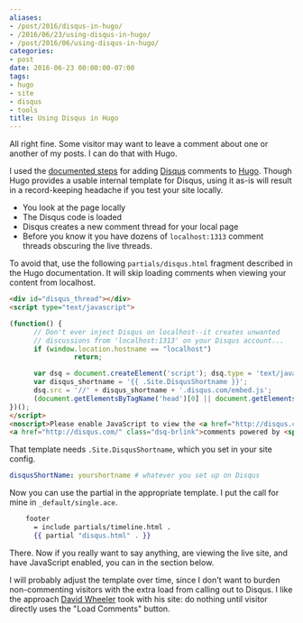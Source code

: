 ```yaml
---
aliases:
- /post/2016/disqus-in-hugo/
- /2016/06/23/using-disqus-in-hugo/
- /post/2016/06/using-disqus-in-hugo/
categories:
- post
date: 2016-06-23 00:00:00-07:00
tags:
- hugo
- site
- disqus
- tools
title: Using Disqus in Hugo
---
```


All right fine. Some visitor may want to leave a comment about one or another
of my posts. I can do that with Hugo.
<!--more-->

[documented steps]: http://gohugo.io/extras/comments/
[Hugo]: http://gohugo.io
[Disqus]: https://disqus.com/

I used the [documented steps][] for adding [Disqus][] comments to [Hugo][].
Though Hugo provides a usable internal template for Disqus, using it as-is
will result in a record-keeping headache if you test your site locally.

* You look at the page locally
* The Disqus code is loaded
* Disqus creates a new comment thread for your local page
* Before you know it you have dozens of `localhost:1313` comment threads
obscuring the live threads.

To avoid that, use the following `partials/disqus.html` fragment described
in the Hugo documentation. It will skip loading comments when viewing your
content from localhost.

``` html
<div id="disqus_thread"></div>
<script type="text/javascript">

(function() {
      // Don't ever inject Disqus on localhost--it creates unwanted
      // discussions from 'localhost:1313' on your Disqus account...
      if (window.location.hostname == "localhost")
                return;

      var dsq = document.createElement('script'); dsq.type = 'text/javascript'; dsq.async = true;
      var disqus_shortname = '{{ .Site.DisqusShortname }}';
      dsq.src = '//' + disqus_shortname + '.disqus.com/embed.js';
      (document.getElementsByTagName('head')[0] || document.getElementsByTagName('body')[0]).appendChild(dsq);
})();
</script>
<noscript>Please enable JavaScript to view the <a href="http://disqus.com/?ref_noscript">comments powered by Disqus.</a></noscript>
<a href="http://disqus.com/" class="dsq-brlink">comments powered by <span class="logo-disqus">Disqus</span></a>
```

That template needs `.Site.DisqusShortname`, which you set in your site config.

```yaml
disqusShortName: yourshortname # whatever you set up on Disqus
```

Now you can use the partial in the appropriate template. I put the call for mine in `_default/single.ace`.

``` handlebars
    footer
      = include partials/timeline.html .
      {{ partial "disqus.html" . }}
```

There. Now if you really want to say anything, are viewing the live site,
and have JavaScript enabled, you can in the section below.

[David Wheeler]: http://theory.pm/

I will probably adjust the template over time, since I don't want to burden non-commenting
visitors with the extra load from calling out to Disqus. I like the approach [David Wheeler][]
took with his site: do nothing until visitor directly uses the "Load Comments" button.
